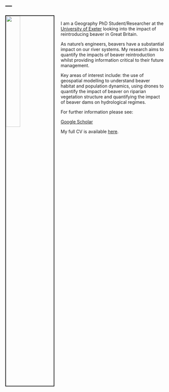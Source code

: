 ---
---

<link rel="stylesheet" href="styles.css" type="text/css">

<img src="images/Beaver_Firearms.jpg" style="width:30%; border:2px solid; margin-right: 20px" align="left">
\
I am a Geography PhD Student/Researcher at the [University of Exeter](http://geography.exeter.ac.uk/index.html) looking into the impact of reintroducing beaver in Great Britain. 

As nature’s engineers, beavers have a substantial impact on our river systems. My research aims to quantify the impacts of beaver reintroduction whilst providing information critical to their future management.

Key areas of interest include: the use of geospatial modelling to understand beaver habitat and population dynamics, using drones to quantify the impact of beaver on riparian vegetation structure and quantifying the impact of beaver dams on hydrological regimes.

For further information please see:


[Google Scholar](https://scholar.google.co.uk/citations?user=liRn8cYAAAAJ&hl=en) 


My full CV is available [here](files/Hugh Graham CV.pdf).